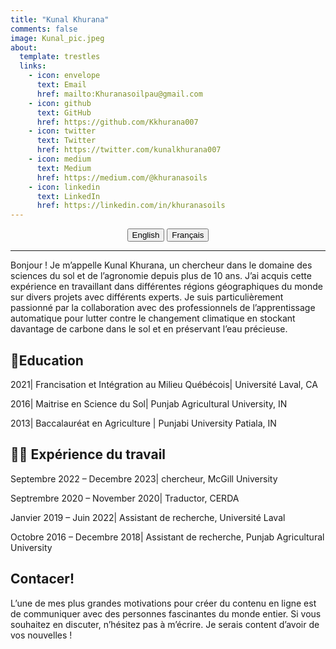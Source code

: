 ```yaml
---
title: "Kunal Khurana"
comments: false
image: Kunal_pic.jpeg
about:
  template: trestles
  links:
    - icon: envelope
      text: Email
      href: mailto:Khuranasoilpau@gmail.com
    - icon: github
      text: GitHub
      href: https://github.com/Kkhurana007
    - icon: twitter
      text: Twitter
      href: https://twitter.com/kunalkhurana007   
    - icon: medium
      text: Medium
      href: https://medium.com/@khuranasoils
    - icon: linkedin
      text: LinkedIn
      href: https://linkedin.com/in/khuranasoils   
---
```


<center>

::: {.btn-group role="group" aria-label="About"}
<a href="about.html"> <button type="button" class="btn btn-primary me-md-2 btn-sm">English</button></a> <a href="about-fr.html"> <button type="button" class="btn btn-primary me-md-2 btn-sm">Français</button></a>
:::

</center>

::: {#hero-heading}
---
Bonjour ! Je m’appelle Kunal Khurana, un chercheur dans le domaine des sciences du sol et de l’agronomie depuis plus de 10 ans. J'ai acquis cette expérience en travaillant dans différentes régions géographiques du monde sur divers projets avec différents experts. Je suis particulièrement passionné par la collaboration avec des professionnels de l'apprentissage automatique pour lutter contre le changement climatique en stockant davantage de carbone dans le sol et en préservant l'eau précieuse.

## 📝Education

2021| Francisation et Intégration au Milieu Québécois| Université Laval, CA

2016| Maitrise en Science du Sol| Punjab Agricultural University, IN

2013| Baccalauréat en Agriculture | Punjabi University Patiala, IN


## 🧑‍💼 Expérience du travail

Septembre 2022 -- Decembre 2023| chercheur, McGill University

Septrembre 2020 -- November 2020| Traductor, CERDA

Janvier 2019 -- Juin 2022| Assistant de recherche, Université Laval

Octobre 2016 -- Decembre 2018| Assistant de recherche, Punjab Agricultural University

## Contacer!
L'une de mes plus grandes motivations pour créer du contenu en ligne est de communiquer avec des personnes fascinantes du monde entier. Si vous souhaitez en discuter, n'hésitez pas à m'écrire. Je serais content d'avoir de vos nouvelles !

:::

